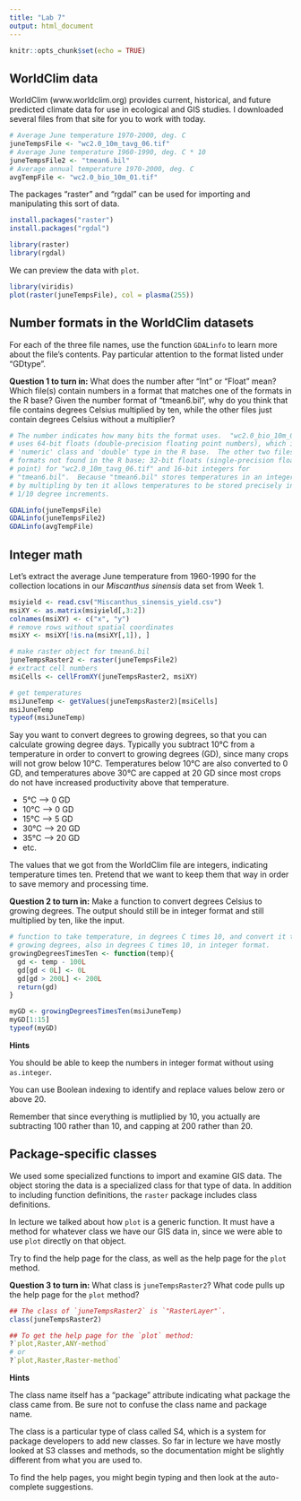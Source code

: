 ```yaml
---
title: "Lab 7"
output: html_document
---
```


```r
knitr::opts_chunk$set(echo = TRUE)
```

## WorldClim data

WorldClim (www.worldclim.org) provides current, historical, and future predicted
climate data for use in ecological and GIS studies.  I downloaded several files
from that site for you to work with today.

```r
# Average June temperature 1970-2000, deg. C
juneTempsFile <- "wc2.0_10m_tavg_06.tif"
# Average June temperature 1960-1990, deg. C * 10
juneTempsFile2 <- "tmean6.bil"
# Average annual temperature 1970-2000, deg. C
avgTempFile <- "wc2.0_bio_10m_01.tif"
```

The packages "raster" and "rgdal" can be used for importing and manipulating this
sort of data.

```r
install.packages("raster")
install.packages("rgdal")
```

```r
library(raster)
library(rgdal)
```

We can preview the data with `plot`.

```r
library(viridis)
plot(raster(juneTempsFile), col = plasma(255))
```

## Number formats in the WorldClim datasets

For each of the three file names, use the function `GDALinfo` to learn more
about the file's contents.  Pay particular attention to the format listed
under "GDtype".

**Question 1 to turn in:**  What does the number after "Int" or "Float" mean?
Which file(s) contain numbers in a format that matches one of the formats in
the R base?  Given the number format of "tmean6.bil", why do you think that
file contains degrees Celsius multiplied by ten, while the other files just
contain degrees Celsius without a multiplier?

```r
# The number indicates how many bits the format uses.  "wc2.0_bio_10m_01.tif"
# uses 64-bit floats (double-precision floating point numbers), which is the
# 'numeric' class and 'double' type in the R base.  The other two files use
# formats not found in the R base; 32-bit floats (single-precision floating
# point) for "wc2.0_10m_tavg_06.tif" and 16-bit integers for
# "tmean6.bil".  Because "tmean6.bil" stores temperatures in an integer format,
# by multipling by ten it allows temperatures to be stored precisely in 
# 1/10 degree increments.

GDALinfo(juneTempsFile)
GDALinfo(juneTempsFile2)
GDALinfo(avgTempFile)
```

## Integer math

Let's extract the average June temperature from 1960-1990 for the collection
locations in our *Miscanthus sinensis* data set from Week 1.

```r
msiyield <- read.csv("Miscanthus_sinensis_yield.csv")
msiXY <- as.matrix(msiyield[,3:2])
colnames(msiXY) <- c("x", "y")
# remove rows without spatial coordinates
msiXY <- msiXY[!is.na(msiXY[,1]), ]

# make raster object for tmean6.bil
juneTempsRaster2 <- raster(juneTempsFile2)
# extract cell numbers
msiCells <- cellFromXY(juneTempsRaster2, msiXY)

# get temperatures
msiJuneTemp <- getValues(juneTempsRaster2)[msiCells]
msiJuneTemp
typeof(msiJuneTemp)
```

Say you want to convert degrees to growing degrees, so that you can calculate
growing degree days.  Typically you subtract 10°C from a 
temperature in order to convert to growing degrees (GD), since many crops will 
not grow below 10°C.  Temperatures below 10°C are also converted to 0 GD, and 
temperatures above 30°C are capped at 20 GD since most crops do not have 
increased productivity above that temperature.

* 5°C --> 0 GD
* 10°C --> 0 GD
* 15°C --> 5 GD
* 30°C --> 20 GD
* 35°C --> 20 GD
* etc.

The values that we got from the WorldClim file are integers, indicating 
temperature times ten.  Pretend that we want to keep them that way in order to 
save memory and processing time.

**Question 2 to turn in:** Make a function to convert degrees Celsius to 
growing degrees.  The output should still be in integer format and still
multiplied by ten, like the input.

```r
# function to take temperature, in degrees C times 10, and convert it to
# growing degrees, also in degrees C times 10, in integer format.
growingDegreesTimesTen <- function(temp){
  gd <- temp - 100L
  gd[gd < 0L] <- 0L
  gd[gd > 200L] <- 200L
  return(gd)
}
```

```r
myGD <- growingDegreesTimesTen(msiJuneTemp)
myGD[1:15]
typeof(myGD)
```


**Hints**

You should be able to keep the numbers in integer format without using 
`as.integer`.

You can use Boolean indexing to identify and replace values below zero or
above 20.

Remember that since everything is mutliplied by 10, you actually are 
subtracting 100 rather than 10, and capping at 200 rather than 20.

## Package-specific classes

We used some specialized functions to import and examine GIS data.  The object
storing the data is a specialized class for that type of data.  In addition to
including function definitions, the `raster` package includes class definitions.

In lecture we talked about how `plot` is a generic function.  It must have a 
method for whatever class we have our GIS data in, since we were able to
use `plot` directly on that object.

Try to find the help page for the class, as well as the help page for the `plot`
method.

**Question 3 to turn in:** What class is `juneTempsRaster2`?  What code pulls
up the help page for the `plot` method?

```r
## The class of `juneTempsRaster2` is `"RasterLayer"`.
class(juneTempsRaster2)

## To get the help page for the `plot` method:
?`plot,Raster,ANY-method`
# or
?`plot,Raster,Raster-method`
```


**Hints**

The class name itself has a "package" attribute indicating what package the
class came from.  Be sure not to confuse the class name and package name.

The class is a particular type of class called S4, which is a system for
package developers to add new classes.  So far in lecture we have mostly looked
at S3 classes and methods, so the documentation might be slightly different
from what you are used to.

To find the help pages, you might begin typing and then look at the 
auto-complete suggestions.